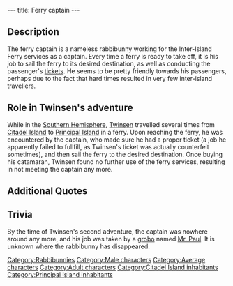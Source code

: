 ---
title: Ferry captain
---

{{Character|
Name=Ferry captain|
Image=Shipper.gif|
Race=[[Rabbibunny]]|
Gender=Male|
Size=Medium|
Age=Adult}}

{{Quote|
Quote=Welcome aboard! You have picked a wonderful day for travelling, the weather is beautiful!|
Character=The Captain}}

==Description==
The ferry captain is a nameless rabbibunny working for the Inter-Island Ferry services as a captain. Every time a ferry is ready to take off, it is his job to sail the ferry to its desired destination, as well as conducting the passenger's [[Ferry ticket|tickets]]. He seems to be pretty friendly towards his passengers, perhaps due to the fact that hard times resulted in very few inter-island travellers.

==Role in Twinsen's adventure==
While in the [[Southern Hemisphere]], [[Twinsen]] travelled several times from [[Citadel Island]] to [[Principal Island]] in a ferry. Upon reaching the ferry, he was encountered by the captain, who made sure he had a proper ticket (a job he apparently failed to fullfill, as Twinsen's ticket was actually counterfeit sometimes), and then sail the ferry to the desired destination.
Once buying his catamaran, Twinsen found no further use of the ferry services, resulting in not meeting the captain any more.

==Additional Quotes==
{{Quote|
Quote=One day, one of my swabs claimed that [[LeBorgne]] was an ancestor of mine and... well, you know how dramatic burials at sea can be!|
Character=The Captain}}

==Trivia==
By the time of Twinsen's second adventure, the captain was nowhere around any more, and his job was taken by a [[grobo]] named [[Mr. Paul]]. It is unknown where the rabbibunny has disappeared.

[[Category:Rabbibunnies]]
[[Category:Male characters]]
[[Category:Average characters]]
[[Category:Adult characters]]
[[Category:Citadel Island inhabitants]]
[[Category:Principal Island inhabitants]]